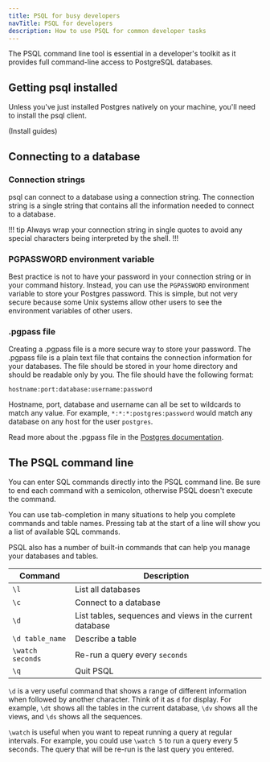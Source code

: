 ```yaml
---
title: PSQL for busy developers
navTitle: PSQL for developers
description: How to use PSQL for common developer tasks
---
```


The PSQL command line tool is essential in a developer's toolkit as it provides full command-line access to PostgreSQL databases. 

## Getting psql installed

Unless you've just installed Postgres natively on your machine, you'll need to install the psql client. 

(Install guides)

## Connecting to a database

### Connection strings

psql can connect to a database using a connection string. The connection string is a single string that contains all the information needed to connect to a database. 

!!! tip
Always wrap your connection string in single quotes to avoid any special characters being interpreted by the shell.
!!!

### PGPASSWORD environment variable

Best practice is not to have your password in your connection string or in your command history. Instead, you can use the `PGPASSWORD` environment variable to store your Postgres password. This is simple, but not very secure because some Unix systems allow other users to see the environment variables of other users.

### .pgpass file

Creating a .pgpass file is a more secure way to store your password. The .pgpass file is a plain text file that contains the connection information for your databases. The file should be stored in your home directory and should be readable only by you. The file should have the following format:

```
hostname:port:database:username:password
```

Hostname, port, database and username can all be set to wildcards to match any value. For example, `*:*:*:postgres:password` would match any database on any host for the user `postgres`.

Read more about the .pgpass file in the [Postgres documentation](https://www.postgresql.org/docs/current/libpq-pgpass.html).

## The PSQL command line

You can enter SQL commands directly into the PSQL command line. Be sure to end each command with a semicolon, otherwise PSQL doesn't execute the command. 

You can use tab-completion in many situations to help you complete commands and table names. Pressing tab at the start of a line will show you a list of available SQL commands.

PSQL also has a number of built-in commands that can help you manage your databases and tables.


| Command         | Description                                              |
|-----------------|----------------------------------------------------------|
| `\l`            | List all databases                                       |
| `\c`            | Connect to a database                                    |
| `\d`            | List tables, sequences and views in the current database |
| `\d table_name` | Describe a table                                         |
| `\watch seconds` | Re-run a query every `seconds`                          |
| `\q`            | Quit PSQL                                                |

`\d` is a very useful command that shows a range of different information when followed by another character. Think of it as `d` for display. For example, `\dt` shows all the tables in the current database, `\dv` shows all the views, and `\ds` shows all the sequences.

`\watch` is useful when you want to repeat running a query at regular intervals. For example, you could use `\watch 5` to run a query every 5 seconds. The query that will be re-run is the last query you entered.




